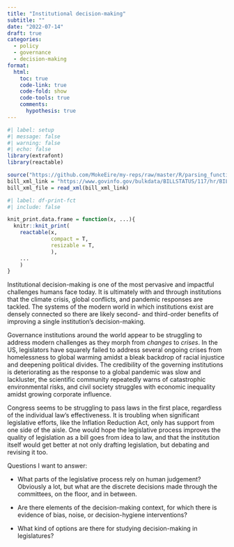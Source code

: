 ```yaml
---
title: "Institutional decision-making"
subtitle: ""
date: "2022-07-14"
draft: true
categories: 
  - policy
  - governance
  - decision-making
format: 
  html: 
    toc: true
    code-link: true
    code-fold: show
    code-tools: true
    comments:
      hypothesis: true
---
```


```r
#| label: setup
#| message: false
#| warning: false
#| echo: false
library(extrafont)
library(reactable)

source("https://github.com/MokeEire/my-reps/raw/master/R/parsing_functions.R")
bill_xml_link = "https://www.govinfo.gov/bulkdata/BILLSTATUS/117/hr/BILLSTATUS-117hr391.xml"
bill_xml_file = read_xml(bill_xml_link)
```

```r
#| label: df-print-fct
#| include: false

knit_print.data.frame = function(x, ...){
  knitr::knit_print(
    reactable(x,
              compact = T, 
              resizable = T,
              ),
    ...
    )
}
```

Institutional decision-making is one of the most pervasive and impactful challenges humans face today. It is ultimately with and through institutions that the climate crisis, global conflicts, and pandemic responses are tackled. The systems of the modern world in which institutions exist are densely connected so there are likely second- and third-order benefits of improving a single institution's decision-making.

Governance institutions around the world appear to be struggling to address modern challenges as they morph from *changes* to *crises*. In the US, legislators have squarely failed to address several ongoing crises from homelessness to global warming amidst a bleak backdrop of racial injustice and deepening political divides. The credibility of the governing institutions is deteriorating as the response to a global pandemic was slow and lackluster, the scientific community repeatedly warns of catastrophic environmental risks, and civil society struggles with economic inequality amidst growing corporate influence.

Congress seems to be struggling to pass laws in the first place, regardless of the individual law's effectiveness. It is troubling when significant legislative efforts, like the Inflation Reduction Act, only has support from one side of the aisle. One would hope the legislative process improves the quality of legislation as a bill goes from idea to law, and that the institution itself would get better at not only drafting legislation, but debating and revising it too.

Questions I want to answer:

-   What parts of the legislative process rely on human judgement?\
    Obviously a lot, but what are the discrete decisions made through the committees, on the floor, and in between.

-   Are there elements of the decision-making context, for which there is evidence of bias, noise, or decision-hygiene interventions?

-   What kind of options are there for studying decision-making in legislatures?
